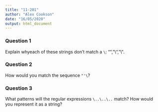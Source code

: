 ```yaml
---
title: "11-201"
author: "Alex Cookson"
date: "16/05/2020"
output: html_document
---
```


### Question 1

Explain whyeach of these strings don't match a `\`: "\", "\\", "\\\".


### Question 2

How would you match the sequence `"'\`?


### Question 3

What patterns will the regular expressions `\..\..\..` match? How would you represent it as a string?
